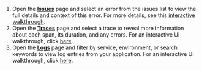 <Expandable title="Need help locating the captured errors in your Sentry project?">

1. Open the [**Issues**](https://sentry.io/issues) page and select an error from the issues list to view the full details and context of this error. For more details, see this [interactive walkthrough](/product/sentry-basics/integrate-frontend/generate-first-error/#ui-walkthrough).
2. Open the [**Traces**](https://sentry.io/explore/traces) page and select a trace to reveal more information about each span, its duration, and any errors. For an interactive UI walkthrough, click [here](/product/sentry-basics/distributed-tracing/generate-first-error/#ui-walkthrough).
3. Open the [**Logs**](https://sentry.io/explore/logs) page and filter by service, environment, or search keywords to view log entries from your application. For an interactive UI walkthrough, click [here](/product/explore/logs/#overview).

</Expandable>
